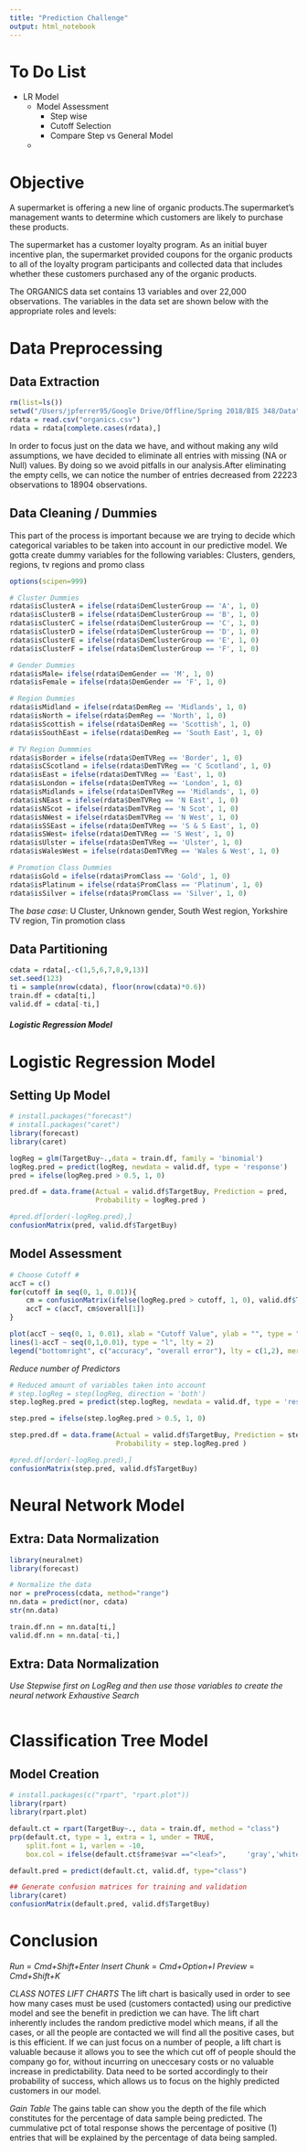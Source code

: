 ```yaml
---
title: "Prediction Challenge"
output: html_notebook
---
```

# To Do List #
- LR Model
  - Model Assessment
    - Step wise
    - Cutoff Selection
    - Compare Step vs General Model
  - 

# Objective #
A supermarket is offering a new line of organic products.The supermarket's management wants to determine which customers are likely to purchase these products.

The supermarket has a customer loyalty program. As an initial buyer incentive plan, the supermarket provided coupons for the organic products to all of the loyalty program participants and collected data that includes whether these customers purchased any of the organic products.

The ORGANICS data set contains 13 variables and over 22,000 observations. The variables in the data set are  shown below with the appropriate roles and levels:

# Data Preprocessing #
## Data Extraction ##
```r
rm(list=ls())
setwd("/Users/jpferrer95/Google Drive/Offline/Spring 2018/BIS 348/Data")
rdata = read.csv("organics.csv")
rdata = rdata[complete.cases(rdata),]
```

In order to focus just on the data we have, and without making any wild assumptions, we have decided to eliminate all entries with missing (NA or Null) values. By doing so we avoid pitfalls in our analysis.After eliminating the empty cells, we can notice the number of entries decreased from 22223 observations to 18904 observations.

## Data Cleaning / Dummies ##
This part of the process is important because we are trying to decide which categorical variables to be taken into account in our predictive model. We gotta create dummy variables for the following variables: Clusters, genders, regions, tv regions and promo class

```r
options(scipen=999)

# Cluster Dummies 
rdata$isClusterA = ifelse(rdata$DemClusterGroup == 'A', 1, 0)
rdata$isClusterB = ifelse(rdata$DemClusterGroup == 'B', 1, 0)
rdata$isClusterC = ifelse(rdata$DemClusterGroup == 'C', 1, 0)
rdata$isClusterD = ifelse(rdata$DemClusterGroup == 'D', 1, 0)
rdata$isClusterE = ifelse(rdata$DemClusterGroup == 'E', 1, 0)
rdata$isClusterF = ifelse(rdata$DemClusterGroup == 'F', 1, 0)

# Gender Dummies 
rdata$isMale= ifelse(rdata$DemGender == 'M', 1, 0)
rdata$isFemale = ifelse(rdata$DemGender == 'F', 1, 0)

# Region Dummies
rdata$isMidland = ifelse(rdata$DemReg == 'Midlands', 1, 0)
rdata$isNorth = ifelse(rdata$DemReg == 'North', 1, 0)
rdata$isScottish = ifelse(rdata$DemReg == 'Scottish', 1, 0)
rdata$isSouthEast = ifelse(rdata$DemReg == 'South East', 1, 0)

# TV Region Dummmies
rdata$isBorder = ifelse(rdata$DemTVReg == 'Border', 1, 0)
rdata$isCScotland = ifelse(rdata$DemTVReg == 'C Scotland', 1, 0)
rdata$isEast = ifelse(rdata$DemTVReg == 'East', 1, 0)
rdata$isLondon = ifelse(rdata$DemTVReg == 'London', 1, 0)
rdata$isMidlands = ifelse(rdata$DemTVReg == 'Midlands', 1, 0)
rdata$isNEast = ifelse(rdata$DemTVReg == 'N East', 1, 0)
rdata$isNScot = ifelse(rdata$DemTVReg == 'N Scot', 1, 0)
rdata$isNWest = ifelse(rdata$DemTVReg == 'N West', 1, 0)
rdata$isSSEast = ifelse(rdata$DemTVReg == 'S & S East', 1, 0)
rdata$isSWest= ifelse(rdata$DemTVReg == 'S West', 1, 0)
rdata$isUlster = ifelse(rdata$DemTVReg == 'Ulster', 1, 0)
rdata$isWalesWest = ifelse(rdata$DemTVReg == 'Wales & West', 1, 0)

# Promotion Class Dummies
rdata$isGold = ifelse(rdata$PromClass == 'Gold', 1, 0)
rdata$isPlatinum = ifelse(rdata$PromClass == 'Platinum', 1, 0)
rdata$isSilver = ifelse(rdata$PromClass == 'Silver', 1, 0)
```

The *base case*: U Cluster, Unknown gender, South West region, Yorkshire TV region, Tin promotion class

## Data Partitioning ##
```r
cdata = rdata[,-c(1,5,6,7,8,9,13)]
set.seed(123)
ti = sample(nrow(cdata), floor(nrow(cdata)*0.6))
train.df = cdata[ti,]
valid.df = cdata[-ti,]
```

##### Logistic Regression Model ######
# Logistic Regression Model #
## Setting Up Model ##
```r
# install.packages("forecast")
# install.packages("caret")
library(forecast)
library(caret)

logReg = glm(TargetBuy~.,data = train.df, family = 'binomial')
logReg.pred = predict(logReg, newdata = valid.df, type = 'response')
pred = ifelse(logReg.pred > 0.5, 1, 0)

pred.df = data.frame(Actual = valid.df$TargetBuy, Prediction = pred,
                     Probability = logReg.pred )

#pred.df[order(-logReg.pred),]
confusionMatrix(pred, valid.df$TargetBuy)
```

## Model Assessment ##
```r
# Choose Cutoff #
accT = c()
for(cutoff in seq(0, 1, 0.01)){
    cm = confusionMatrix(ifelse(logReg.pred > cutoff, 1, 0), valid.df$TargetBuy)
    accT = c(accT, cm$overall[1])
}

plot(accT ~ seq(0, 1, 0.01), xlab = "Cutoff Value", ylab = "", type = "l", ylim = c(0,1))
lines(1-accT ~ seq(0,1,0.01), type = "l", lty = 2)
legend("bottomright", c("accuracy", "overall error"), lty = c(1,2), merge = F)
```

*Reduce number of Predictors*
```r
# Reduced amount of variables taken into account
# step.logReg = step(logReg, direction = 'both')
step.logReg.pred = predict(step.logReg, newdata = valid.df, type = 'response')

step.pred = ifelse(step.logReg.pred > 0.5, 1, 0)

step.pred.df = data.frame(Actual = valid.df$TargetBuy, Prediction = step.pred,
                          Probability = step.logReg.pred )

#pred.df[order(-logReg.pred),]
confusionMatrix(step.pred, valid.df$TargetBuy)

```
# Neural Network Model #
## Extra: Data Normalization ##
```r
library(neuralnet)
library(forecast)

# Normalize the data
nor = preProcess(cdata, method="range")
nn.data = predict(nor, cdata) 
str(nn.data)

train.df.nn = nn.data[ti,]
valid.df.nn = nn.data[-ti,]
```

## Extra: Data Normalization ##
*Use Stepwise first on LogReg and then use those variables to create the neural network*
*Exhaustive Search*
```r

```

# Classification Tree Model #
## Model Creation ##
```r
# install.packages(c("rpart", "rpart.plot"))
library(rpart)
library(rpart.plot)

default.ct = rpart(TargetBuy~., data = train.df, method = "class")
prp(default.ct, type = 1, extra = 1, under = TRUE, 
    split.font = 1, varlen = -10, 
    box.col = ifelse(default.ct$frame$var =="<leaf>",     'gray','white'))

default.pred = predict(default.ct, valid.df, type="class")

## Generate confusion matrices for training and validation
library(caret)
confusionMatrix(default.pred, valid.df$TargetBuy)
```

# Conclusion #


*Run* = *Cmd+Shift+Enter*
*Insert Chunk* = *Cmd+Option+I*
*Preview* = *Cmd+Shift+K*

*CLASS NOTES*
*LIFT CHARTS*
The lift chart is basically used in order to see how many cases must be used (customers contacted) using our predictive model and see the benefit in prediction we can have. The lift chart inherently includes the random predictive model which means, if all the cases, or all the people are contacted we will find all the positive cases, but is this efficient. If we can just focus on a number of people, a lift chart is valuable because it allows you to see the which cut off of people should the company go for, without incurring on uneccesary costs or no valuable increase in predictability. Data need to be sorted accordingly to their probability of success, which allows us to focus on the highly predicted customers in our model. 

*Gain Table*
The gains table can show you the depth of the file which constitutes for the percentage of data sample being predicted. The cummulative pct of total response shows the percentage of positive (1) entries that will be explained by the percentage of data being sampled. 



